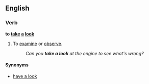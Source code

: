 ==English==

===Verb===
'''to [[take]] [[a]] [[look]]'''

# {{idiom}} {{intransitive}} To [[examine]] or [[observe]].
#:''Can you '''take a look''' at the engine to see what's wrong?''

====Synonyms====
*[[have a look]]